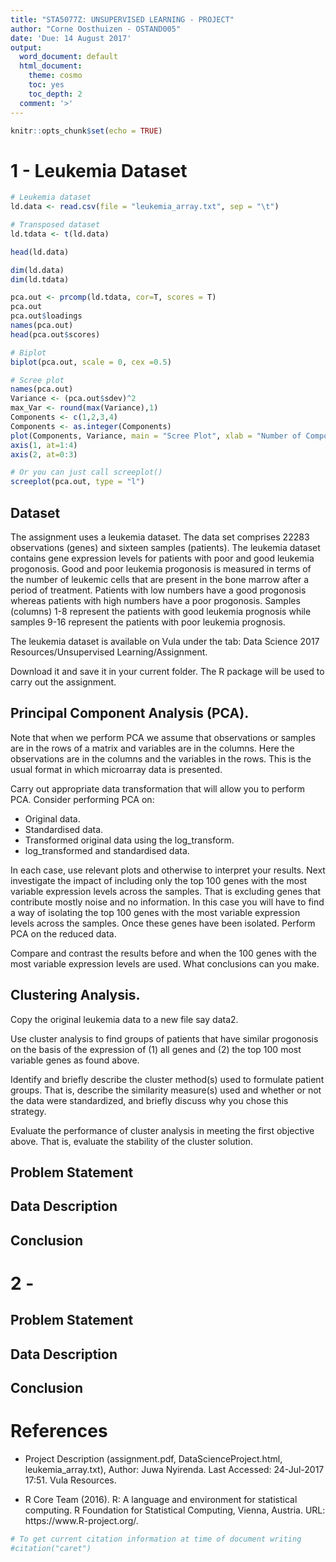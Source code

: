 ```yaml
---
title: "STA5077Z: UNSUPERVISED LEARNING - PROJECT"
author: "Corne Oosthuizen - OSTAND005"
date: 'Due: 14 August 2017'
output:
  word_document: default
  html_document:
    theme: cosmo
    toc: yes
    toc_depth: 2
  comment: '>'
---
```


```r
knitr::opts_chunk$set(echo = TRUE)
```

# 1 - Leukemia Dataset

```r

# Leukemia dataset
ld.data <- read.csv(file = "leukemia_array.txt", sep = "\t")

# Transposed dataset
ld.tdata <- t(ld.data)

head(ld.data)
```
```r
dim(ld.data)
dim(ld.tdata)
```

```r

pca.out <- prcomp(ld.tdata, cor=T, scores = T)
pca.out
pca.out$loadings
names(pca.out)
head(pca.out$scores)

# Biplot
biplot(pca.out, scale = 0, cex =0.5)

# Scree plot
names(pca.out)
Variance <- (pca.out$sdev)^2
max_Var <- round(max(Variance),1)
Components <- c(1,2,3,4)
Components <- as.integer(Components)
plot(Components, Variance, main = "Scree Plot", xlab = "Number of Components", ylab = "Variance", type = "o", col = "blue", ylim = c(0, max_Var), axes = F)
axis(1, at=1:4)
axis(2, at=0:3)

# Or you can just call screeplot()
screeplot(pca.out, type = "l")
```

## Dataset
The assignment uses a leukemia dataset. The data set comprises 22283 observations (genes) and sixteen samples (patients). The leukemia dataset contains gene expression levels for patients with poor and good leukemia progonosis. Good and poor leukemia progonosis is measured in terms of the number of leukemic cells that are present in the bone marrow after a period of treatment. Patients with low numbers have a good progonosis whereas patients with high numbers have a poor progonosis. Samples (columns) 1-8 represent the patients with good leukemia prognosis while samples 9-16 represent the patients with poor leukemia prognosis.

The leukemia dataset is available on Vula under the tab: Data Science 2017 Resources/Unsupervised Learning/Assignment. 

Download it and save it in your current folder. The R package will be used to carry out the assignment.


## Principal Component Analysis (PCA).

Note that when we perform PCA we assume that observations or samples are in the rows of a matrix and variables are in the columns. Here the observations are in the columns and the variables in the rows. This is the usual format in which microarray data is presented. 

Carry out appropriate data transformation that will allow you to perform PCA. Consider performing PCA on:

* Original data.
* Standardised data.
* Transformed original data using the log_transform.
* log_transformed and standardised data.

In each case, use relevant plots and otherwise to interpret your results.
Next investigate the impact of including only the top 100 genes with the most variable expression levels across the samples. That is excluding genes that contribute mostly noise and no information. In this case you will have to find a way of isolating the top 100 genes with the most variable expression levels across the samples. Once these genes have been isolated. Perform PCA on the reduced data.

Compare and contrast the results before and when the 100 genes with the most variable expression levels are used. What conclusions can you make.

## Clustering Analysis.
Copy the original leukemia data to a new file say data2.

Use cluster analysis to find groups of patients that have similar progonosis on the basis of the expression of (1) all genes and (2) the top 100 most variable genes as found above.

Identify and briefly describe the cluster method(s) used to formulate patient groups. That is, describe the similarity measure(s) used and whether or not the data were standardized, and briefly discuss why you chose this strategy.

Evaluate the performance of cluster analysis in meeting the first objective above. That is, evaluate the stability of the cluster solution.

## Problem Statement

## Data Description

## Conclusion

# 2 - 

## Problem Statement

## Data Description

## Conclusion


# References

* Project Description (assignment.pdf, DataScienceProject.html, leukemia_array.txt), Author: Juwa Nyirenda. Last Accessed: 24-Jul-2017 17:51. Vula Resources. 


* R Core Team (2016). R: A language and environment for statistical computing. R Foundation for Statistical Computing,
Vienna, Austria. URL: https://www.R-project.org/.


```r
# To get current citation information at time of document writing
#citation("caret")
```

